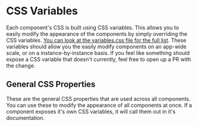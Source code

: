 
<Meta title="Usage/Customizing Appearance/CSS Variables" />

# CSS Variables

Each component's CSS is built using CSS variables. This allows you to easily modify the appearance of the components by simply overriding the CSS variables.
[You can look at the variables.css file for the full list](https://github.com/atomicjolt/atomic-elements/blob/main/src/styles/variables.ts). These
variables should allow you the easily modify components on an app-wide scale, or on a instance-by-instance basis. If you feel like something should expose
a CSS variable that doesn't currently, feel free to open up a PR with the change.

## General CSS Properties

These are the general CSS properties that are used across all components. You can use these to modify the appearance of all components at once.
If a component exposes it's own CSS variables, it will call them out in it's documentation.

<CssPropsBlock customProperties={cssprops.General} />
